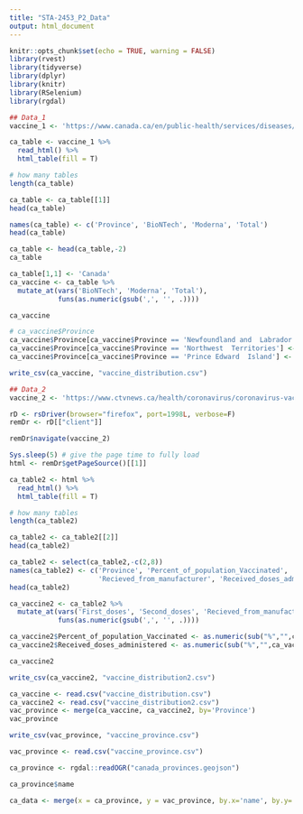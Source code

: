 ```yaml
---
title: "STA-2453_P2_Data"
output: html_document
---
```


```r
knitr::opts_chunk$set(echo = TRUE, warning = FALSE)
library(rvest)
library(tidyverse)
library(dplyr)
library(knitr)
library(RSelenium)
library(rgdal)
```

```r
## Data_1
vaccine_1 <- 'https://www.canada.ca/en/public-health/services/diseases/2019-novel-coronavirus-infection/prevention-risks/covid-19-vaccine-treatment/vaccine-rollout.html'

ca_table <- vaccine_1 %>% 
  read_html() %>% 
  html_table(fill = T) 

# how many tables
length(ca_table)
```

```r
ca_table <- ca_table[[1]]
head(ca_table)
```

```r
names(ca_table) <- c('Province', 'BioNTech', 'Moderna', 'Total')
head(ca_table)
```

```r
ca_table <- head(ca_table,-2)
ca_table
```

```r
ca_table[1,1] <- 'Canada'
ca_vaccine <- ca_table %>%
  mutate_at(vars('BioNTech', 'Moderna', 'Total'), 
            funs(as.numeric(gsub(',', '', .))))

ca_vaccine
```

```r
# ca_vaccine$Province
ca_vaccine$Province[ca_vaccine$Province == 'Newfoundland and  Labrador'] <- 'Newfoundland and Labrador'
ca_vaccine$Province[ca_vaccine$Province == 'Northwest  Territories'] <- 'Northwest Territories'
ca_vaccine$Province[ca_vaccine$Province == 'Prince Edward  Island'] <- 'Prince Edward Island'
```

```r
write_csv(ca_vaccine, "vaccine_distribution.csv")
```

```r
## Data_2
vaccine_2 <- 'https://www.ctvnews.ca/health/coronavirus/coronavirus-vaccine-tracker-how-many-people-in-canada-have-received-shots-1.5247509?fbclid=IwAR3HMQewAhl4fmp8SisM6Pdq-xQN-hG9sa0Q9C1ugzqlNa8UZNGblDHGBcA'

rD <- rsDriver(browser="firefox", port=1998L, verbose=F)
remDr <- rD[["client"]]
```

```r
remDr$navigate(vaccine_2)
```

```r
Sys.sleep(5) # give the page time to fully load
html <- remDr$getPageSource()[[1]]
```

```r

ca_table2 <- html %>% 
  read_html() %>% 
  html_table(fill = T) 

# how many tables
length(ca_table2)
```

```r
ca_table2 <- ca_table2[[2]]
head(ca_table2)
```

```r
ca_table2 <- select(ca_table2,-c(2,8))
names(ca_table2) <- c('Province', 'Percent_of_population_Vaccinated', 'First_doses', 'Second_doses', 
                      'Recieved_from_manufacturer', 'Received_doses_administered')
head(ca_table2)
```

```r
ca_vaccine2 <- ca_table2 %>%
  mutate_at(vars('First_doses', 'Second_doses', 'Recieved_from_manufacturer'), 
            funs(as.numeric(gsub(',', '', .))))

ca_vaccine2$Percent_of_population_Vaccinated <- as.numeric(sub("%","",ca_vaccine2$Percent_of_population_Vaccinated))
ca_vaccine2$Received_doses_administered <- as.numeric(sub("%","",ca_vaccine2$Received_doses_administered))

ca_vaccine2
```

```r
write_csv(ca_vaccine2, "vaccine_distribution2.csv")
```

```r
ca_vaccine <- read.csv("vaccine_distribution.csv")
ca_vaccine2 <- read.csv("vaccine_distribution2.csv")
vac_province <- merge(ca_vaccine, ca_vaccine2, by='Province')
vac_province
```

```r
write_csv(vac_province, "vaccine_province.csv")
```

```r
vac_province <- read.csv("vaccine_province.csv")
```

```r
ca_province <- rgdal::readOGR("canada_provinces.geojson")
```

```r
ca_province$name
```

```r
ca_data <- merge(x = ca_province, y = vac_province, by.x='name', by.y='Province')
```


